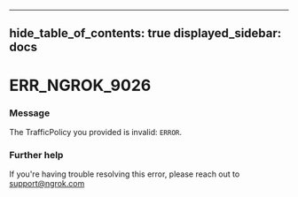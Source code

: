 

---
hide_table_of_contents: true
displayed_sidebar: docs
---


# ERR_NGROK_9026

### Message
The TrafficPolicy you provided is invalid: `ERROR`.

<ErrorDetails />



### Further help
If you're having trouble resolving this error, please reach out to [support@ngrok.com](mailto:support@ngrok.com?subject=Help%20with%20ERR_NGROK_9026)

